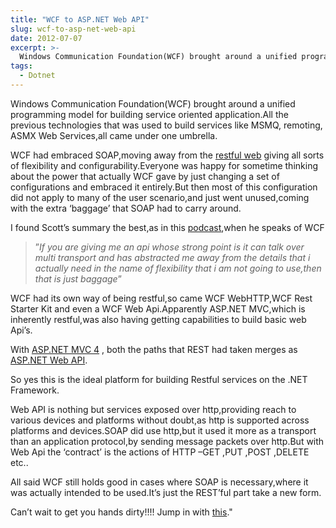 ```yaml
---
title: "WCF to ASP.NET Web API"
slug: wcf-to-asp-net-web-api
date: 2012-07-07
excerpt: >-
  Windows Communication Foundation(WCF) brought around a unified programming model for building service oriented application.All the previous technologies that was used to build services like MSMQ, remoting, ASMX Web Services,all came...
tags:
  - Dotnet
---
```

Windows Communication Foundation(WCF) brought around a unified programming model for building service oriented application.All the previous technologies that was used to build services like MSMQ, remoting, ASMX Web Services,all came under one umbrella.

WCF had embraced SOAP,moving away from the [restful web](http://rahulpnath.wordpress.com/2011/06/11/rest-after-a-long-time/) giving all sorts of flexibility and configurability.Everyone was happy for sometime thinking about the power that actually WCF gave by just changing a set of configurations and embraced it entirely.But then most of this configuration did not apply to many of the user scenario,and just went unused,coming with the extra ‘baggage’ that SOAP had to carry around.

I found Scott’s summary the best,as in this [podcast](http://www.hanselminutes.com/264/this-is-not-your-fathers-wcf-all-about-the-webapi-with-glenn-block),when he speaks of WCF

> ”_If you are giving me an api whose strong point is it can talk over multi transport and has abstracted me away from the details that i actually need in the name of flexibility that i am not going to use,then that is just baggage_”

WCF had its own way of being restful,so came WCF WebHTTP,WCF Rest Starter Kit and even a WCF Web Api.Apparently ASP.NET MVC,which is inherently restful,was also having getting capabilities to build basic web Api’s.

With [ASP.NET MVC 4](http://www.asp.net/mvc/mvc4) , both the paths that REST had taken merges as [ASP.NET Web API](http://www.asp.net/web-api).  

So yes this is the ideal platform for building Restful services on the .NET Framework.  

Web API is nothing but services exposed over http,providing reach to various devices and platforms without doubt,as http is supported across platforms and devices.SOAP did use http,but it used it more as a transport than an application protocol,by sending message packets over http.But with Web Api the ‘contract’ is the actions of HTTP –GET ,PUT ,POST ,DELETE etc..

All said WCF still holds good in cases where SOAP is necessary,where it was actually intended to be used.It’s just the REST’ful part take a new form.

Can’t wait to get you hands dirty!!!! Jump in with [this](http://channel9.msdn.com/Events/TechEd/NorthAmerica/2012/DEV309)."